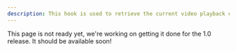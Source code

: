 ```yaml
---
description: This hook is used to retrieve the current video playback quality options.
---
```


This page is not ready yet, we're working on getting it done for the 1.0 release. It should be
available soon!
